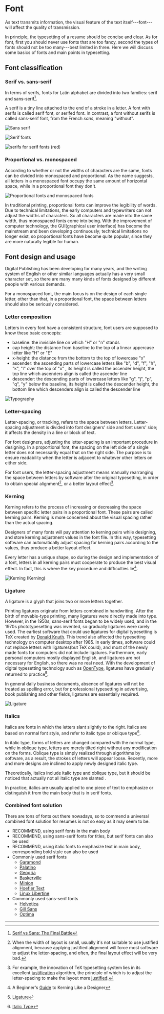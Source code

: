 # Font

As text transmits information, the visual feature of the text
itself---font---will affect the quality of transmission.

In principle, the typesetting of a resume should be concise and clear. As for
font, first you should never use fonts that are too fancy, second the types of
fonts should not be too many---best limited in three. Here we will discuss some
basics of fonts and main points in typesetting.

## Font classification

### Serif vs. sans-serif

In terms of serifs, fonts for Latin alphabet are divided into two families:
serif and sans-serif[^1].

A serif is a tiny line attached to the end of a stroke in a letter. A font with
serifs is called serif font, or serifed font. In contrast, a font without serifs
is called sans-serif font, from the French _sans_, meaning "without".

![Sans serif](/static/images/guide/1280px-Serif_and_sans-serif_01.svg.png)

![Serif fonts](/static/images/guide/1280px-Serif_and_sans-serif_02.svg.png)

![serifs for serif fonts
(red)](/static/images/guide/1280px-Serif_and_sans-serif_03.svg.png)

### Proportional vs. monospaced

According to whether or not the widths of characters are the same, fonts can be
divided into monospaced and proportional. As the name suggests, all letters in a
monospaced font occupy the same amount of horizontal space, while in a
proportional font they don't.

![Proportional fonts and monospaced
fonts](/static/images/guide/1280px-Propvsmono.svg.png)

In traditional printing, proportional fonts can improve the legibility of words.
Due to technical limitations, the early computers and typewriters can not adjust
the widths of characters. So all characters are made into the same width, thus
monospaced fonts come into being. With the improvement of computer technology,
the GUI(graphical user interface) has become the mainstream and been developing
continuously; technical limitations no longer exist, so proportional fonts have
become quite popular, since they are more naturally legible for human.

## Font design and usage

Digital Publishing has been developing for many years, and the writing system of
English or other similar languages actually has a very small character set, so
there are many many kinds of fonts designed by different people with various
demands.

For a monospaced font, the main focus is on the design of each single letter,
other than that, in a proportional font, the space between letters should also
be seriously considered.

### Letter composition

Letters in every font have a consistent structure, font users are supposed to
know these basic concepts:

- baseline: the invisible line on which "H" or "n" stands
- cap height: the distance from baseline to the top of a linear uppercase letter
  like "H" or "E"
- x-height: the distance from the bottom to the top of lowercase "x"
- ascender: the ascending parts of lowercase letters like "b", "d", "f", "h",
  "k", "l" over the top of "x" , its height is called the ascender height, the top
  line which ascenders align is called the ascender line
- descender: the descending parts of lowercase letters like "g", "j", "p", "q",
  "y" below the baseline, its height is called the descender height, the bottom
  line which descenders align is called the descender line

![Typography](/static/images/guide/2000px-Typography_line_terms_alternate.svg.png)

### Letter-spacing

Letter-spacing, or tracking, refers to the space between letters.
Letter-spacing adjustment is divided into font designers' side and font users'
side; it affects the density in a line or block of text.

For font designers, adjusting the letter-spacing is an important procedure in
designing. In a proportional font, the spacing on the left side of a single
letter does not necessarily equal that on the right side. The purpose is to
ensure readability when the letter is adjacent to whatever other letters on
either side.

For font users, the letter-spacing adjustment means manually rearranging the
space between letters by software after the original typesetting, in order to
obtain special alignment[^2], or a better layout effect[^3].

### Kerning

Kerning refers to the process of increasing or decreasing the space between
specific letter pairs in a proportional font. These pairs are called kerning
pairs. Kerning is more concerned about the visual spacing rather than the actual
spacing.

Designers of many fonts will pay attention to kerning pairs while designing, and
store kerning adjustment values in the font file. In this way, typesetting
software can automatically adjust spacing for kerning pairs according to the
values, thus produce a better layout effect.

Every letter has a unique shape, so during the design and implementation of a
font, letters in all kerning pairs must cooperate to produce the best visual
effect. In fact, this is where the key procedure and difficulties lie[^4].

![Kerning (Kerning)](/static/images/guide/1280px-Kerning_EN.svg.png)

### Ligature

A ligature is a glyph that joins two or more letters together.

Printing ligatures originate from letters combined in handwriting. After the
birth of movable-type printing, many ligatures were directly made into type.
However, in the 1950s, sans-serif fonts began to be widely used, and in the
1970s phototypesetting was invented, so gradually ligatures were rarely used.
The earliest software that could use ligatures for digital typesetting is TeX
created by [Donald Knuth](https://en.wikipedia.org/wiki/Donald_Knuth). This
trend also affected the typesetting technology on computer desktop after 1985.
In early times, software could not replace letters with ligatures(but TeX
could), and most of the newly made fonts for computers did not include
ligatures. Furthermore, early personal computers mostly displayed English, and
ligatures are not necessary for English, so there was no real need. With the
development of digital typesetting technology such as
[OpenType](https://en.wikipedia.org/wiki/OpenType), ligatures have gradually
returned to practice[^5].

In general daily business documents, absence of ligatures will not be treated as
spelling error, but for professional typesetting in advertising, book publishing
and other fields, ligatures are essentially required.

![Ligature](/static/images/guide/1106px-Ligatures.svg.png)

### Italics

Italics are fonts in which the letters slant slightly to the right. Italics are
based on normal font style, and refer to italic type or oblique type[^6].

In italic type, forms of letters are changed compared with the normal type,
while in oblique type, letters are merely tilted right without any modification
on the forms. Oblique type is simply realized through algorithms by software, as
a result, the strokes of letters will appear loose. Recently, more and more
designs are inclined to apply newly designed italic type.

Theoretically, italics include italic type and oblique type, but it should be
noticed that actually not all italic type are slanted .

In practice, italics are usually applied to one piece of text to emphasize or
distinguish it from the main body that is in serif fonts.

### Combined font solution

There are tons of fonts out there nowadays, so to commend a universal combined
font solution for resumes is not so easy as it may seem to be.

- RECOMMEND, using serif fonts in the main body
- RECOMMEND, using sans-serif fonts for titles, but serif fonts can also be used
- RECOMMEND, using italic fonts to emphasize text in main body, corresponding
  bold style can also be used
- Commonly used serif fonts
  - [Garamond](https://en.wikipedia.org/wiki/Garamond)
  - [Palatino](https://en.wikipedia.org/wiki/Palatino)
  - [Geogria](<https://en.wikipedia.org/wiki/Georgia_(typeface)>)
  - [Baskerville](https://en.wikipedia.org/wiki/Baskerville)
  - [Minion](<https://en.wikipedia.org/wiki/Minion_(typeface)>)
  - [Hoefler Text](https://en.wikipedia.org/wiki/Hoefler_Text)
  - [Linux Libertine](https://en.wikipedia.org/wiki/Linux_Libertine)
- Commonly used sans-serif fonts
  - [Helvetica](https://en.wikipedia.org/wiki/Helvetica)
  - [Gill Sans](https://en.wikipedia.org/wiki/Gill_Sans)
  - [Optima](https://en.wikipedia.org/wiki/Optima)

---

[^1]: [Serif vs Sans: The Final Battle](http://designreviver.com/inspiration/serif-vs-sans-the-final-battle/)
[^2]:
    When the width of layout is small, usually it's not suitable to
    use justified alignment, because applying justified alignment will
    force most software to adjust the letter-spacing, and often, the
    final layout effect will be very bad.

[^3]:
    For example, the innovation of TeX typesetting system lies in its
    excellent
    [justification](https://en.wikipedia.org/wiki/TeX#Hyphenation_and_justification)
    algorithm, the principle of which is to adjust the letter-spacing to
    make the layout more
    [justified](https://en.wikipedia.org/wiki/Typographic_alignment#Justified).

[^4]: A Beginner's [Guide](https://designschool.canva.com/blog/kerning/) to Kerning Like a Designer
[^5]: [Ligature](https://en.wikipedia.org/wiki/Ligature)
[^6]: [Italic Type](https://en.wikipedia.org/wiki/Italic_type)
